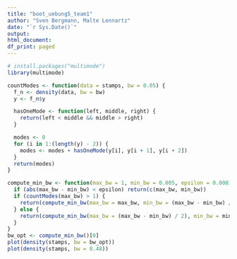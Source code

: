 ```yaml
---
title: "boot_uebung5_team1"
author: "Sven Bergmann, Malte Lennartz"
date: "`r Sys.Date()`"
output:
html_document:
df_print: paged
---
```

```r
# install.packages("multimode")
library(multimode)
```
```r
countModes <- function(data = stamps, bw = 0.05) {
  f_n <- density(data, bw = bw)
  y <- f_n$y

  hasOneMode <- function(left, middle, right) {
    return(left < middle && middle > right)
  }

  modes <- 0
  for (i in 1:(length(y) - 2)) {
    modes <- modes + hasOneMode(y[i], y[i + 1], y[i + 2])
  }
  return(modes)
}
```
```r
compute_min_bw <- function(max_bw = 1, min_bw = 0.005, epsilon = 0.0001) {
  if (abs(max_bw - min_bw) < epsilon) return(c(max_bw, min_bw))
  if (countModes(max_bw) > 1) {
    return(compute_min_bw(max_bw = max_bw, min_bw = (max_bw - min_bw) / 2))
  } else {
    return(compute_min_bw(max_bw = (max_bw - min_bw) / 2), min_bw = min_bw)
  }
}
bw_opt <- compute_min_bw()[0]
plot(density(stamps, bw = bw_opt))
plot(density(stamps, bw = 0.48))
```

